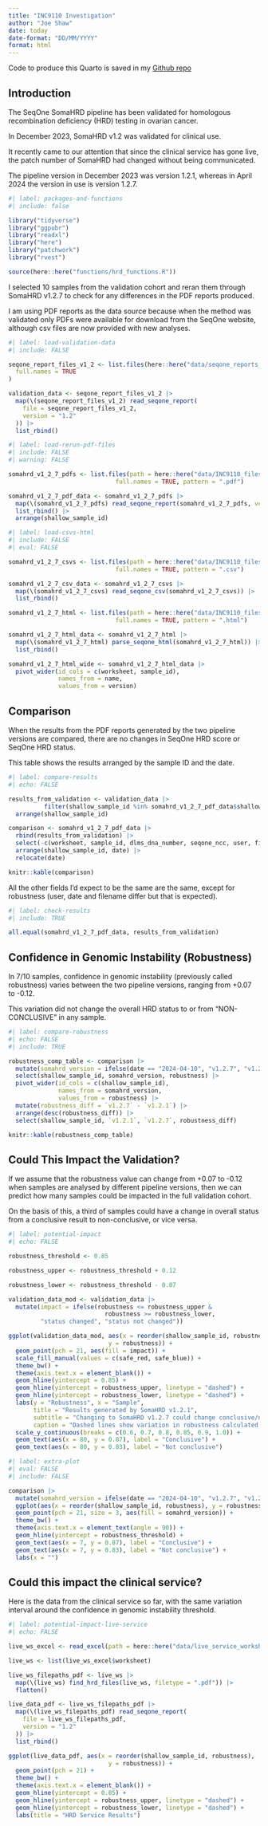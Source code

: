```yaml
---
title: "INC9110 Investigation"
author: "Joe Shaw"
date: today
date-format: "DD/MM/YYYY"
format: html
---
```


Code to produce this Quarto is saved in my [Github repo](https://github.com/joeshaw824/homologous_recombination_deficiency/tree/qiasymphony_validation)

## Introduction

The SeqOne SomaHRD pipeline has been validated for homologous recombination deficiency (HRD) testing in ovarian cancer.

In December 2023, SomaHRD v1.2 was validated for clinical use.

It recently came to our attention that since the clinical service has gone live, the patch number of SomaHRD had changed without being communicated. 

The pipeline version in December 2023 was version 1.2.1, whereas in April 2024 the version in use is version 1.2.7.

```r
#| label: packages-and-functions
#| include: false

library("tidyverse")
library("ggpubr")
library("readxl")
library("here")
library("patchwork")
library("rvest")

source(here::here("functions/hrd_functions.R"))

```

I selected 10 samples from the validation cohort and reran them through SomaHRD v1.2.7 to check for any differences in the PDF reports produced.

I am using PDF reports as the data source because when the method was validated only PDFs were available for download from the SeqOne website, although csv files are now provided with new analyses.

```r
#| label: load-validation-data
#| include: FALSE

seqone_report_files_v1_2 <- list.files(here::here("data/seqone_reports_v1_2/"),
  full.names = TRUE
)

validation_data <- seqone_report_files_v1_2 |>
  map(\(seqone_report_files_v1_2) read_seqone_report(
    file = seqone_report_files_v1_2,
    version = "1.2"
  )) |>
  list_rbind()

```

```r
#| label: load-rerun-pdf-files
#| include: FALSE
#| warning: FALSE

somahrd_v1_2_7_pdfs <- list.files(path = here::here("data/INC9110_files/"),
                              full.names = TRUE, pattern = ".pdf")

somahrd_v1_2_7_pdf_data <- somahrd_v1_2_7_pdfs |> 
  map(\(somahrd_v1_2_7_pdfs) read_seqone_report(somahrd_v1_2_7_pdfs, version = "1.2")) |> 
  list_rbind() |> 
  arrange(shallow_sample_id)

```

```r
#| label: load-csvs-html
#| include: FALSE
#| eval: FALSE

somahrd_v1_2_7_csvs <- list.files(path = here::here("data/INC9110_files/"),
                              full.names = TRUE, pattern = ".csv")

somahrd_v1_2_7_csv_data <- somahrd_v1_2_7_csvs |> 
  map(\(somahrd_v1_2_7_csvs) read_seqone_csv(somahrd_v1_2_7_csvs)) |> 
  list_rbind()

somahrd_v1_2_7_html <- list.files(path = here::here("data/INC9110_files/"),
                              full.names = TRUE, pattern = ".html")

somahrd_v1_2_7_html_data <- somahrd_v1_2_7_html |> 
  map(\(somahrd_v1_2_7_html) parse_seqone_html(somahrd_v1_2_7_html)) |> 
  list_rbind()

somahrd_v1_2_7_html_wide <- somahrd_v1_2_7_html_data |> 
  pivot_wider(id_cols = c(worksheet, sample_id),
              names_from = name,
              values_from = version)

```

## Comparison

When the results from the PDF reports generated by the two pipeline versions are compared, there are no changes in SeqOne HRD score or SeqOne HRD status. 

This table shows the results arranged by the sample ID and the date.

```r
#| label: compare-results
#| echo: FALSE

results_from_validation <- validation_data |> 
          filter(shallow_sample_id %in% somahrd_v1_2_7_pdf_data$shallow_sample_id) |> 
  arrange(shallow_sample_id)

comparison <- somahrd_v1_2_7_pdf_data |> 
  rbind(results_from_validation) |> 
  select(-c(worksheet, sample_id, dlms_dna_number, seqone_ncc, user, filename, version)) |>
  arrange(shallow_sample_id, date) |> 
  relocate(date)

knitr::kable(comparison)

```

All the other fields I'd expect to be the same are the same, except for robustness (user, date and filename differ but that is expected).

```r
#| label: check-results
#| include: TRUE

all.equal(somahrd_v1_2_7_pdf_data, results_from_validation)

```

## Confidence in Genomic Instability (Robustness)

In 7/10 samples, confidence in genomic instability (previously called robustness) varies between the two pipeline versions, ranging from +0.07 to -0.12.

This variation did not change the overall HRD status to or from "NON-CONCLUSIVE" in any sample.

```r
#| label: compare-robustness
#| echo: FALSE
#| include: TRUE

robustness_comp_table <- comparison |> 
  mutate(somahrd_version = ifelse(date == "2024-04-10", "v1.2.7", "v1.2.1")) |> 
  select(shallow_sample_id, somahrd_version, robustness) |> 
  pivot_wider(id_cols = c(shallow_sample_id),
              names_from = somahrd_version,
              values_from = robustness) |>  
  mutate(robustness_diff = `v1.2.7` - `v1.2.1`) |> 
  arrange(desc(robustness_diff)) |> 
  select(shallow_sample_id, `v1.2.1`, `v1.2.7`, robustness_diff)

knitr::kable(robustness_comp_table)

```

## Could This Impact the Validation?

If we assume that the robustness value can change from +0.07 to -0.12 when samples are analysed by different pipeline versions, then we can predict how many samples could be impacted in the full validation cohort.

On the basis of this, a third of samples could have a change in overall status from a conclusive result to non-conclusive, or vice versa.

```r
#| label: potential-impact
#| echo: FALSE

robustness_threshold <- 0.85

robustness_upper <- robustness_threshold + 0.12

robustness_lower <- robustness_threshold - 0.07

validation_data_mod <- validation_data |> 
  mutate(impact = ifelse(robustness <= robustness_upper &
                           robustness >= robustness_lower,
         "status changed", "status not changed")) 

ggplot(validation_data_mod, aes(x = reorder(shallow_sample_id, robustness),
                            y = robustness)) +
  geom_point(pch = 21, aes(fill = impact)) +
  scale_fill_manual(values = c(safe_red, safe_blue)) +
  theme_bw() +
  theme(axis.text.x = element_blank()) +
  geom_hline(yintercept = 0.85) +
  geom_hline(yintercept = robustness_upper, linetype = "dashed") +
  geom_hline(yintercept = robustness_lower, linetype = "dashed") +
  labs(y = "Robustness", x = "Sample",
       title = "Results generated by SomaHRD v1.2.1",
       subtitle = "Changing to SomaHRD v1.2.7 could change conclusive/non-conclusive status",
       caption = "Dashed lines show variation in robustness calculated for 10 samples analysed by v1.2.1 and v1.2.7") +
  scale_y_continuous(breaks = c(0.6, 0.7, 0.8, 0.85, 0.9, 1.0)) +
  geom_text(aes(x = 80, y = 0.87), label = "Conclusive") +
  geom_text(aes(x = 80, y = 0.83), label = "Not conclusive")

```

```r
#| label: extra-plot
#| eval: FALSE
#| include: FALSE

comparison |> 
  mutate(somahrd_version = ifelse(date == "2024-04-10", "v1.2.7", "v1.2.1")) |>
  ggplot(aes(x = reorder(shallow_sample_id, robustness), y = robustness)) +
  geom_point(pch = 21, size = 3, aes(fill = somahrd_version)) +
  theme_bw() +
  theme(axis.text.x = element_text(angle = 90)) +
  geom_hline(yintercept = robustness_threshold) +
  geom_text(aes(x = 7, y = 0.87), label = "Conclusive") +
  geom_text(aes(x = 7, y = 0.83), label = "Not conclusive") +
  labs(x = "")

```

## Could this impact the clinical service?

Here is the data from the clinical service so far, with the same variation interval around the confidence in genomic instability threshold.

```r
#| label: potential-impact-live-service
#| echo: FALSE

live_ws_excel <- read_excel(path = here::here("data/live_service_worksheets.xlsx"))

live_ws <- list(live_ws_excel$worksheet)

live_ws_filepaths_pdf <- live_ws |> 
  map(\(live_ws) find_hrd_files(live_ws, filetype = ".pdf")) |> 
  flatten()

live_data_pdf <- live_ws_filepaths_pdf |>
  map(\(live_ws_filepaths_pdf) read_seqone_report(
    file = live_ws_filepaths_pdf,
    version = "1.2"
  )) |>
  list_rbind()

ggplot(live_data_pdf, aes(x = reorder(shallow_sample_id, robustness),
                            y = robustness)) +
  geom_point(pch = 21) +
  theme_bw() +
  theme(axis.text.x = element_blank()) +
  geom_hline(yintercept = 0.85) +
  geom_hline(yintercept = robustness_upper, linetype = "dashed") +
  geom_hline(yintercept = robustness_lower, linetype = "dashed") +
  labs(title = "HRD Service Results")


```

```r


```
